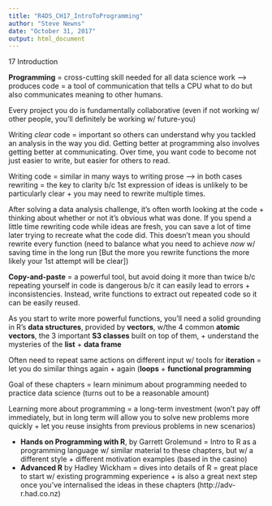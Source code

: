 ```yaml
---
title: "R4DS_CH17_IntroToProgramming"
author: "Steve Newns"
date: "October 31, 2017"
output: html_document
---
```

17 Introduction


**Programming** = cross-cutting skill needed for all data science work --> produces code = a tool of communication that tells a CPU what to do but also communicates meaning to other humans. 

Every project you do is fundamentally collaborative (even if not working w/ other people, you'll definitely be working w/ future-you)

Writing *clear* code = important so others can understand why you tackled an analysis in the way you did. Getting better at programming also involves getting better at communicating. Over time, you want code to become not just easier to write, but easier for others to read.

Writing code = similar in many ways to writing prose --> in both cases rewriting = the key to clarity b/c 1st expression of ideas is unlikely to be particularly clear + you may need to rewrite multiple times. 

After solving a data analysis challenge, it's often worth looking at the code + thinking about whether or not it's obvious what was done. If you spend a little time rewriting code while ideas are fresh, you can save a lot of time later trying to recreate what the code did. This doesn't mean you should rewrite every function (need to balance what you need to achieve *now* w/ saving time in the long run [But the more you rewrite functions the more likely your 1st attempt will be clear])

**Copy-and-paste** = a powerful tool, but avoid doing it more than twice b/c repeating yourself in code is dangerous b/c it can easily lead to errors + inconsistencies. Instead, write functions to extract out repeated code so it can be easily reused.

As you start to write more powerful functions, you'll need a solid grounding in R's **data structures**, provided by **vectors**, w/the 4 common **atomic vectors**, the 3 important **S3 classes** built on top of them, + understand the mysteries of the **list** + **data frame**

Often need to repeat same actions on different input w/ tools for **iteration** = let you do similar things again + again (**loops** +  **functional programming**

Goal of these chapters = learn minimum about programming needed to practice data science (turns out to be a reasonable amount)

Learning more about programming = a long-term investment (won't pay off immediately, but in long term will allow you to solve new problems more quickly + let you reuse insights from previous problems in new scenarios)

<ul>
<li> **Hands on Programming with R**, by Garrett Grolemund = Intro to R as a programming language w/ similar material to these chapters, but w/ a different style + different motivation examples (based in the casino) </li>
<li> **Advanced R** by Hadley Wickham = dives into details of R = great place to start w/ existing programming experience + is also a great next step once you've internalised the ideas in these chapters (http://adv-r.had.co.nz) </li>
</ul>